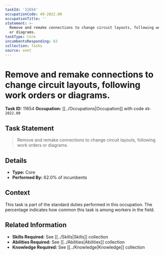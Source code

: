 ```yaml
---
taskId: '11654'
occupationCode: 49-2022.00
occupationTitle: ''
statement: >-
  Remove and remake connections to change circuit layouts, following work orders
  or diagrams.
taskType: Core
incumbentsResponding: 62
collection: Tasks
source: onet
---
```

# Remove and remake connections to change circuit layouts, following work orders or diagrams.

**Task ID:** 11654
**Occupation:** [[../Occupations|Occupation]] with code `49-2022.00`

## Task Statement

> Remove and remake connections to change circuit layouts, following work orders or diagrams.

## Details

- **Type:** Core
- **Performed By:** 62.0% of incumbents

## Context

This task is part of the standard duties performed in this occupation. The percentage indicates how common this task is among workers in the field.

## Related Information

- **Skills Required:** See [[../Skills|Skills]] collection
- **Abilities Required:** See [[../Abilities|Abilities]] collection
- **Knowledge Required:** See [[../Knowledge|Knowledge]] collection
